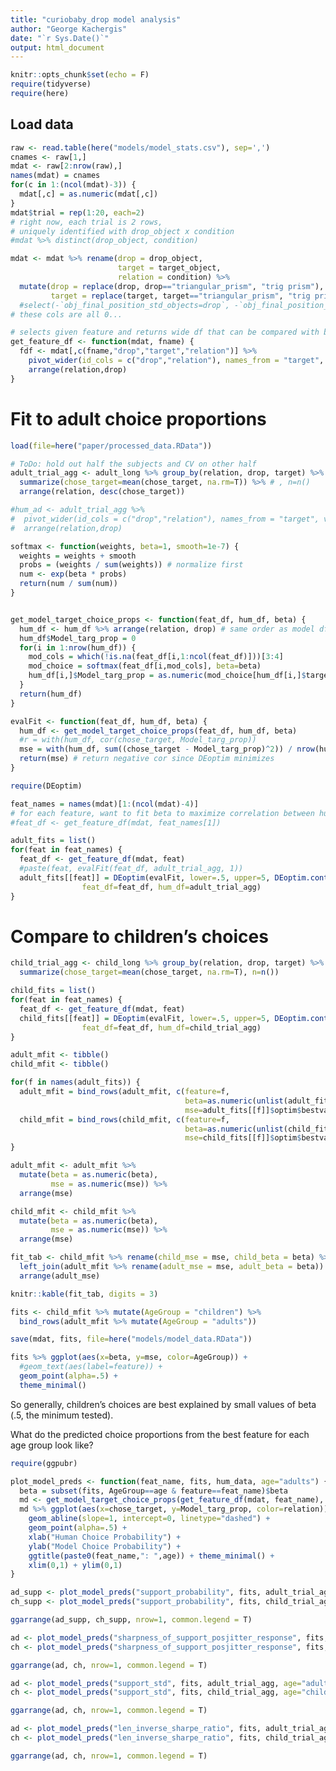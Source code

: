 ```yaml
---
title: "curiobaby_drop model analysis"
author: "George Kachergis"
date: "`r Sys.Date()`"
output: html_document
---
```


```r
knitr::opts_chunk$set(echo = F)
require(tidyverse)
require(here)
```

## Load data

```r
raw <- read.table(here("models/model_stats.csv"), sep=',')
cnames <- raw[1,]
mdat <- raw[2:nrow(raw),]
names(mdat) = cnames
for(c in 1:(ncol(mdat)-3)) {
  mdat[,c] = as.numeric(mdat[,c])
}
mdat$trial = rep(1:20, each=2)
# right now, each trial is 2 rows, 
# uniquely identified with drop_object x condition
#mdat %>% distinct(drop_object, condition)

mdat <- mdat %>% rename(drop = drop_object,
                        target = target_object,
                        relation = condition) %>%
  mutate(drop = replace(drop, drop=="triangular_prism", "trig prism"),
         target = replace(target, target=="triangular_prism", "trig prism")) 
  #select(-`obj_final_position_std_objects=drop`, -`obj_final_position_std_objects=target`)
# these cols are all 0...

# selects given feature and returns wide df that can be compared with behavioral data
get_feature_df <- function(mdat, fname) {
  fdf <- mdat[,c(fname,"drop","target","relation")] %>%
    pivot_wider(id_cols = c("drop","relation"), names_from = "target", values_from = fname) %>%
    arrange(relation,drop)
}

```

# Fit to adult choice proportions

```r
load(file=here("paper/processed_data.RData")) 

# ToDo: hold out half the subjects and CV on other half
adult_trial_agg <- adult_long %>% group_by(relation, drop, target) %>% # alt, 
  summarize(chose_target=mean(chose_target, na.rm=T)) %>% # , n=n()
  arrange(relation, desc(chose_target))

#hum_ad <- adult_trial_agg %>%
#  pivot_wider(id_cols = c("drop","relation"), names_from = "target", values_from = chose_target) %>%
#  arrange(relation,drop)

softmax <- function(weights, beta=1, smooth=1e-7) {
  weights = weights + smooth
  probs = (weights / sum(weights)) # normalize first
  num <- exp(beta * probs)
  return(num / sum(num))
}


get_model_target_choice_props <- function(feat_df, hum_df, beta) {
  hum_df <- hum_df %>% arrange(relation, drop) # same order as model df
  hum_df$Model_targ_prop = 0
  for(i in 1:nrow(hum_df)) {
    mod_cols = which(!is.na(feat_df[i,1:ncol(feat_df)]))[3:4]
    mod_choice = softmax(feat_df[i,mod_cols], beta=beta)
    hum_df[i,]$Model_targ_prop = as.numeric(mod_choice[hum_df[i,]$target] / sum(mod_choice))
  }
  return(hum_df)
}

evalFit <- function(feat_df, hum_df, beta) {
  hum_df <- get_model_target_choice_props(feat_df, hum_df, beta)
  #r = with(hum_df, cor(chose_target, Model_targ_prop))
  mse = with(hum_df, sum((chose_target - Model_targ_prop)^2)) / nrow(hum_df)
  return(mse) # return negative cor since DEoptim minimizes
}

require(DEoptim)

feat_names = names(mdat)[1:(ncol(mdat)-4)]
# for each feature, want to fit beta to maximize correlation between human and model choices
#feat_df <- get_feature_df(mdat, feat_names[1])

adult_fits = list()
for(feat in feat_names) {
  feat_df <- get_feature_df(mdat, feat)
  #paste(feat, evalFit(feat_df, adult_trial_agg, 1))
  adult_fits[[feat]] = DEoptim(evalFit, lower=.5, upper=5, DEoptim.control(reltol=.001, NP=20, itermax=50), 
                feat_df=feat_df, hum_df=adult_trial_agg)
}
```



# Compare to children's choices

```r
child_trial_agg <- child_long %>% group_by(relation, drop, target) %>% # alt, 
  summarize(chose_target=mean(chose_target, na.rm=T), n=n())

child_fits = list()
for(feat in feat_names) {
  feat_df <- get_feature_df(mdat, feat)
  child_fits[[feat]] = DEoptim(evalFit, lower=.5, upper=5, DEoptim.control(reltol=.001, NP=20, itermax=50), 
                feat_df=feat_df, hum_df=child_trial_agg)
}
```


```r
adult_mfit <- tibble()
child_mfit <- tibble()

for(f in names(adult_fits)) {
  adult_mfit = bind_rows(adult_mfit, c(feature=f, 
                                       beta=as.numeric(unlist(adult_fits[[f]]$optim$bestmem)), 
                                       mse=adult_fits[[f]]$optim$bestval))
  child_mfit = bind_rows(child_mfit, c(feature=f, 
                                       beta=as.numeric(unlist(child_fits[[f]]$optim$bestmem)), 
                                       mse=child_fits[[f]]$optim$bestval))
}

adult_mfit <- adult_mfit %>% 
  mutate(beta = as.numeric(beta),
         mse = as.numeric(mse)) %>%
  arrange(mse)

```

```r
child_mfit <- child_mfit %>% 
  mutate(beta = as.numeric(beta),
         mse = as.numeric(mse)) %>%
  arrange(mse)

fit_tab <- child_mfit %>% rename(child_mse = mse, child_beta = beta) %>%
  left_join(adult_mfit %>% rename(adult_mse = mse, adult_beta = beta)) %>% 
  arrange(adult_mse)

knitr::kable(fit_tab, digits = 3)
```



```r
fits <- child_mfit %>% mutate(AgeGroup = "children") %>% 
  bind_rows(adult_mfit %>% mutate(AgeGroup = "adults"))

save(mdat, fits, file=here("models/model_data.RData"))
```

```r
fits %>% ggplot(aes(x=beta, y=mse, color=AgeGroup)) +
  #geom_text(aes(label=feature)) + 
  geom_point(alpha=.5) +
  theme_minimal()
```
So generally, children's choices are best explained by small values of beta (.5, the minimum tested).


What do the predicted choice proportions from the best feature for each age group look like?

```r
require(ggpubr)

plot_model_preds <- function(feat_name, fits, hum_data, age="adults") {
  beta = subset(fits, AgeGroup==age & feature==feat_name)$beta
  md <- get_model_target_choice_props(get_feature_df(mdat, feat_name), hum_data, beta)
  md %>% ggplot(aes(x=chose_target, y=Model_targ_prop, color=relation)) +
    geom_abline(slope=1, intercept=0, linetype="dashed") +
    geom_point(alpha=.5) + 
    xlab("Human Choice Probability") + 
    ylab("Model Choice Probability") +
    ggtitle(paste0(feat_name,": ",age)) + theme_minimal() + 
    xlim(0,1) + ylim(0,1)
}

ad_supp <- plot_model_preds("support_probability", fits, adult_trial_agg, age="adults")
ch_supp <- plot_model_preds("support_probability", fits, child_trial_agg, age="children")

ggarrange(ad_supp, ch_supp, nrow=1, common.legend = T)
```

```r
ad <- plot_model_preds("sharpness_of_support_posjitter_response", fits, adult_trial_agg, age="adults")
ch <- plot_model_preds("sharpness_of_support_posjitter_response", fits, child_trial_agg, age="children")

ggarrange(ad, ch, nrow=1, common.legend = T)
```

```r
ad <- plot_model_preds("support_std", fits, adult_trial_agg, age="adults")
ch <- plot_model_preds("support_std", fits, child_trial_agg, age="children")

ggarrange(ad, ch, nrow=1, common.legend = T)
```

```r
ad <- plot_model_preds("len_inverse_sharpe_ratio", fits, adult_trial_agg, age="adults")
ch <- plot_model_preds("len_inverse_sharpe_ratio", fits, child_trial_agg, age="children")

ggarrange(ad, ch, nrow=1, common.legend = T)
```


